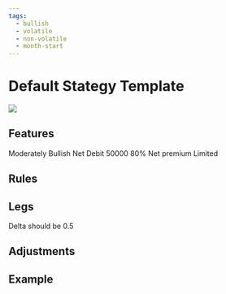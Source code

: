```yaml
---
tags:
  - bullish
  - volatile
  - non-volatile
  - month-start
---
```


# Default Stategy Template
<img className="graph" src="/img/graphs/bull-x-spread.svg" />

## Features
<grid>
  <attribute title="View" icon="visibility" color="info">
    Moderately Bullish
  </attribute>
  <attribute title="Premium" icon="currency_exchange" color="info">
    Net Debit
  </attribute>
  <attribute title="Margin" icon="currency_rupee" color="info">
    50000
  </attribute>
  <attribute title="POP" icon="percent" color="success">
    80%
  </attribute>
  <attribute title="Max Loss" icon="dangerous" color="warning">
    Net premium
  </attribute>
  <attribute title="Profit" icon="payments" color="info">
    Limited
  </attribute>
</grid>

## Rules

## Legs

<leg side="PE"  transaction="S" moneyNess="OTM" lotSize={1} moreInfo="Max OI">
	Delta should be 0.5
</leg>
<leg side="CE"  transaction="B" moneyNess="ATM" lotSize={1} moreInfo="Max OI"/>
<leg side="PE"  transaction="S" moneyNess="ITM" lotSize={2} moreInfo="Max OI"/>
<leg side="CE"  transaction="B" moneyNess="OTM" lotSize={1} moreInfo="Max OI"/>


## Adjustments


## Example
